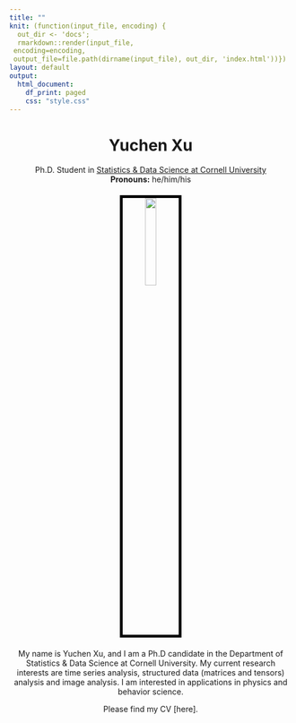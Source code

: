 ```yaml
---
title: ""
knit: (function(input_file, encoding) {
  out_dir <- 'docs';
  rmarkdown::render(input_file,
 encoding=encoding,
 output_file=file.path(dirname(input_file), out_dir, 'index.html'))})
layout: default
output:
  html_document:
    df_print: paged
    css: "style.css"
---
```


<center> <h1>Yuchen Xu</h1> </center>

<center>
Ph.D. Student in [Statistics & Data Science at Cornell University](https://stat.cornell.edu/)  
**Pronouns:** he/him/his
</center>

</div>
<div style="margin-bottom:20px;">
</div>

<center>
<img src="Xu_Yuchen.jpg" style="width:20%;
border:5px solid; border-color:black">
</center>

</div>
<div style="margin-bottom:20px;">
</div>

<center>
My name is Yuchen Xu, and I am a Ph.D candidate in the Department of Statistics & Data Science at Cornell University. My current research interests are time series analysis, structured data (matrices and tensors) analysis and image analysis. I am interested in applications in physics and behavior science.
   
Please find my CV [here].
</center>

</div>
<div style="margin-bottom:20px;">
</div>
